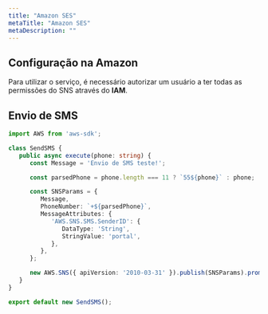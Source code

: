 ```yaml
---
title: "Amazon SES"
metaTitle: "Amazon SES"
metaDescription: ""
---
```


## Configuração na Amazon

Para utilizar o serviço, é necessário autorizar um usuário a ter todas as permissões do SNS através do **IAM**.

## Envio de SMS

```typescript
import AWS from 'aws-sdk';

class SendSMS {
   public async execute(phone: string) {
      const Message = 'Envio de SMS teste!';

      const parsedPhone = phone.length === 11 ? `55${phone}` : phone;

      const SNSParams = {
         Message,
         PhoneNumber: `+${parsedPhone}`,
         MessageAttributes: {
            'AWS.SNS.SMS.SenderID': {
               DataType: 'String',
               StringValue: 'portal',
            },
         },
      };

      new AWS.SNS({ apiVersion: '2010-03-31' }).publish(SNSParams).promise();
   }
}

export default new SendSMS();
```
